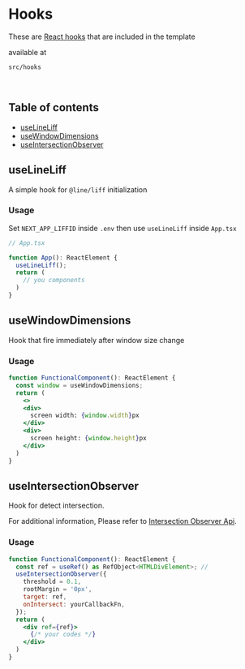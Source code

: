 


<Meta title="Documentation/Hooks" />

# Hooks

These are [React hooks](https://reactjs.org/docs/hooks-intro.html) that are included in the template

available at 

`src/hooks`

<br />

## Table of contents

- [useLineLiff](#uselineliff)
- [useWindowDimensions](#usewindowdimensions)
- [useIntersectionObserver](#useintersectionobserver)

## useLineLiff

A simple hook for `@line/liff` initialization

### Usage

Set `NEXT_APP_LIFFID` inside `.env` then use `useLineLiff` inside `App.tsx`

```jsx
// App.tsx

function App(): ReactElement {
  useLineLiff();
  return (
    // you components
  )
}

```

## useWindowDimensions

Hook that fire immediately after window size change

### Usage

```jsx
function FunctionalComponent(): ReactElement {
  const window = useWindowDimensions;
  return (
    <>
    <div>
      screen width: {window.width}px
    </div>
    <div>
      screen height: {window.height}px
    </div>
  )
}

```

## useIntersectionObserver

Hook for detect intersection.

For additional information, Please refer to  [Intersection Observer Api](https://developer.mozilla.org/en-US/docs/Web/API/Intersection_Observer_API).

### Usage

```jsx
function FunctionalComponent(): ReactElement {
  const ref = useRef() as RefObject<HTMLDivElement>; //
  useIntersectionObserver({
    threshold = 0.1,
    rootMargin = '0px',
    target: ref,
    onIntersect: yourCallbackFn,
  });
  return (
    <div ref={ref}>
      {/* your codes */}
    </div>
  )
}

```
